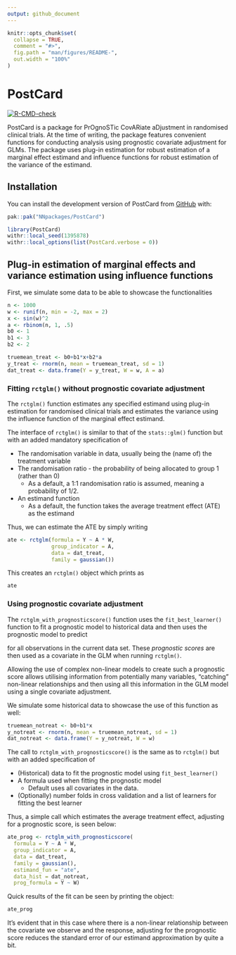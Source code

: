 ```yaml
---
output: github_document
---
```


<!-- README.md is generated from README.Rmd. Please edit that file -->

```r
knitr::opts_chunk$set(
  collapse = TRUE,
  comment = "#>",
  fig.path = "man/figures/README-",
  out.width = "100%"
)
```

# PostCard

<!-- badges: start -->
[![R-CMD-check](https://github.com/NNpackages/PostCard/actions/workflows/R-CMD-check.yaml/badge.svg)](https://github.com/NNpackages/PostCard/actions/workflows/R-CMD-check.yaml)
<!-- badges: end -->

PostCard is a package for PrOgnoSTic CovARiate aDjustment in randomised clinical trials. At the time of writing, the package features convenient functions for conducting analysis using prognostic covariate adjustment for GLMs. The package uses plug-in estimation for robust estimation of a marginal effect estimand and influence functions for robust estimation of the variance of the estimand.

## Installation

You can install the development version of PostCard from [GitHub](https://github.com/) with:

``` r
pak::pak("NNpackages/PostCard")
```

```r
library(PostCard)
withr::local_seed(1395878)
withr::local_options(list(PostCard.verbose = 0))
```

## Plug-in estimation of marginal effects and variance estimation using influence functions

First, we simulate some data to be able to showcase the functionalities
```r
n <- 1000
w <- runif(n, min = -2, max = 2)
x <- sin(w)^2
a <- rbinom(n, 1, .5)
b0 <- 1
b1 <- 3
b2 <- 2

truemean_treat <- b0+b1*x+b2*a
y_treat <- rnorm(n, mean = truemean_treat, sd = 1)
dat_treat <- data.frame(Y = y_treat, W = w, A = a)
```

### Fitting `rctglm()` without prognostic covariate adjustment

The `rctglm()` function estimates any specified estimand using plug-in estimation for randomised clinical trials and estimates the variance using the influence function of the marginal effect estimand. 

The interface of `rctglm()` is similar to that of the `stats::glm()` function but with an added mandatory specification of

-   The randomisation variable in data, usually being the (name of) the treatment variable
-   The randomisation ratio - the probability of being allocated to group 1 (rather than 0)
    -   As a default, a 1:1 randomisation ratio is assumed, meaning a probability of 1/2.
-   An estimand function
    -   As a default, the function takes the average treatment effect (ATE) as the estimand

Thus, we can estimate the ATE by simply writing
```r
ate <- rctglm(formula = Y ~ A * W,
              group_indicator = A,
              data = dat_treat,
              family = gaussian())
```

This creates an `rctglm()` object which prints as
```r
ate
```

### Using prognostic covariate adjustment

The `rctglm_with_prognosticscore()` function uses the `fit_best_learner()` function to fit a prognostic model to historical data and then uses the prognostic model to predict
\begin{align}
\mathbb{E}[Y|X,A=0]
\end{align}

for all observations in the current data set. These *prognostic scores* are then used as a covariate in the GLM when running `rctglm()`.

Allowing the use of complex non-linear models to create such a prognostic score allows utilising information from potentially many variables, "catching" non-linear relationships and then using all this information in the GLM model using a single covariate adjustment.

We simulate some historical data to showcase the use of this function as well:
```r
truemean_notreat <- b0+b1*x
y_notreat <- rnorm(n, mean = truemean_notreat, sd = 1)
dat_notreat <- data.frame(Y = y_notreat, W = w)
```

The call to `rctglm_with_prognosticscore()` is the same as to `rctglm()` but with an added specification of

-   (Historical) data to fit the prognostic model using `fit_best_learner()`
-   A formula used when fitting the prognostic model
    -   Default uses all covariates in the data.
-   (Optionally) number folds in cross validation and a list of learners for fitting the best learner

Thus, a simple call which estimates the average treatment effect, adjusting for a prognostic score, is seen below:
```r
ate_prog <- rctglm_with_prognosticscore(
  formula = Y ~ A * W,
  group_indicator = A,
  data = dat_treat,
  family = gaussian(),
  estimand_fun = "ate",
  data_hist = dat_notreat,
  prog_formula = Y ~ W)
```

Quick results of the fit can be seen by printing the object:
```r
ate_prog
```

It's evident that in this case where there is a non-linear relationship between the covariate we observe and the response, adjusting for the prognostic score reduces the standard error of our estimand approximation by quite a bit.
